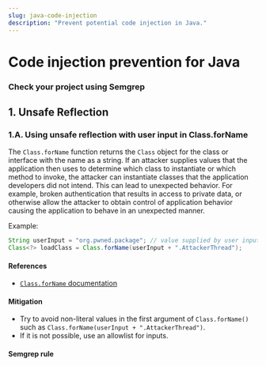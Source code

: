 ```yaml
---
slug: java-code-injection
description: "Prevent potential code injection in Java."
---
```



# Code injection prevention for Java

<CodeInjectionIntro />

### Check your project using Semgrep

<RecommendedRuleSet />

## 1. Unsafe Reflection

### 1.A. Using unsafe reflection with user input in Class.forName

The `Class.forName` function returns the `Class` object for the class or interface with the name as a string. If an attacker supplies values that the application then uses to determine which class to instantiate or which method to invoke, the attacker can instantiate classes that the application developers did not intend. This can lead to unexpected behavior. For example, broken authentication that results in access to private data, or otherwise allow the attacker to obtain control of application behavior causing the application to behave in an unexpected manner.

Example:

```java
String userInput = "org.pwned.package"; // value supplied by user input
Class<?> loadClass = Class.forName(userInput + ".AttackerThread");
```

#### References

- [`Class.forName` documentation](https://docs.oracle.com/javase/8/docs/api/java/lang/Class.html#forName-java.lang.String-)

#### Mitigation

- Try to avoid non-literal values in the first argument of `Class.forName()` such as `Class.forName(userInput + ".AttackerThread")`.
- If it is not possible, use an allowlist for inputs.

#### Semgrep rule

<LinkToRegistryRule ruleId="java.lang.security.audit.unsafe-reflection.unsafe-reflection" />